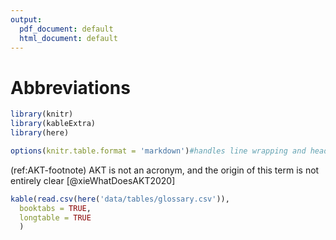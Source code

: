 ```yaml
---
output:
  pdf_document: default
  html_document: default
---
```

# Abbreviations {.unnumbered #ABBREVIATIONS}
```{=latex}
\markboth{ABBREVIATIONS}{}
```

```r
library(knitr)
library(kableExtra)
library(here)

options(knitr.table.format = 'markdown')#handles line wrapping and headers c.f. 'latex'
```

(ref:AKT-footnote) AKT is not an acronym, and the origin of this term is not entirely clear [@xieWhatDoesAKT2020]

```r
kable(read.csv(here('data/tables/glossary.csv')),
  booktabs = TRUE,
  longtable = TRUE
  )

```